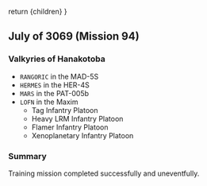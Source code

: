   return <Framework>{children}</Framework>
}

## July of 3069 (Mission 94)

### Valkyries of Hanakotoba

- `RANGORIC` in the MAD-5S
- `HERMES` in the HER-4S
- `MARS` in the PAT-005b
- `LOFN` in the Maxim
  - Tag Infantry Platoon
  - Heavy LRM Infantry Platoon
  - Flamer Infantry Platoon
  - Xenoplanetary Infantry Platoon
  
### Summary

Training mission completed successfully and uneventfully.